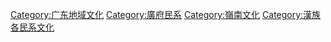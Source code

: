 {{catmore}}

[[Category:广东地域文化|Category:广东地域文化]]
[[Category:廣府民系|Category:廣府民系]]
[[Category:嶺南文化|Category:嶺南文化]]
[[Category:漢族各民系文化|Category:漢族各民系文化]]